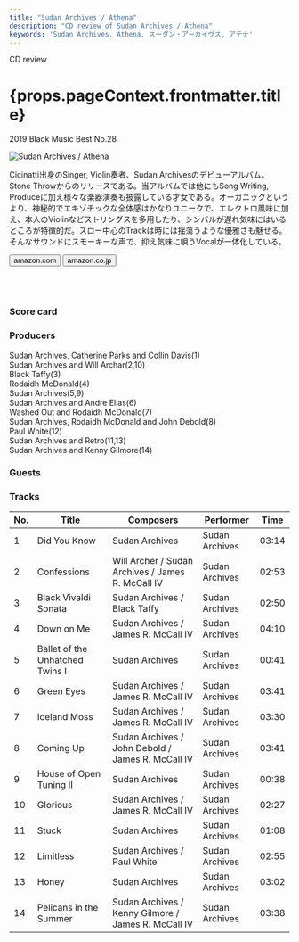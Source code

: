 ```yaml
---
title: "Sudan Archives / Athena"
description: "CD review of Sudan Archives / Athena"
keywords: 'Sudan Archives, Athena, スーダン・アーカイヴス, アテナ'
---
```




<p className="largeP">CD review</p>
<h1 className="h1--no--margin">{props.pageContext.frontmatter.title}</h1>
<p className="largeP"><Link to="/best50/2019/">2019 Black Music Best No.28</Link></p>

<Row  className="image-card-group">
	<Column colMd={"3"} colLg={"4"} noGutterMdLeft="">
       <ImageCard>

![Sudan Archives / Athena](../../images/cd/sudanarchives1L.jpg) 

</ImageCard>
	</Column>
	<Column colMd={"4"} colLg={"8"} noGutterMdLeft="">
	<p>
	Cicinatti出身のSinger, Violin奏者、Sudan Archivesのデビューアルバム。Stone Throwからのリリースである。当アルバムでは他にもSong Writing, Produceに加え様々な楽器演奏も披露している才女である。オーガニックというより、神秘的でエキゾチックな全体感はかなりユニークで、エレクトロ風味に加え、本人のViolinなどストリングスを多用したり、シンバルが遅れ気味にはいるところが特徴的だ。スロー中心のTrackは時には揺蕩うような優雅さも魅せる。そんなサウンドにスモーキーな声で、抑え気味に唄うVocalが一体化している。
	</p>
	<div>
	  <Button href="https://amzn.to/3hkZYyZ" kind="primary" size="small" renderIcon={ArrowUpRight24}>
      amazon.com
    </Button>
    <Button href="https://amzn.to/32xz6r3" kind="secondary" size="small" renderIcon={ArrowUpRight24}>
      amazon.co.jp
    </Button>
	</div>
	<a href="https://geo.music.apple.com/jp/album/athena/1477555213?mt=1&app=music&ls=1&at=11lcug" style="display:inline-block;overflow:hidden;background:url(https://linkmaker.itunes.apple.com/ja-jp/lockup.svg?releaseDate=2019-11-01&kind=album&bubble=apple_music&style=mono-black) no-repeat;width:180px;height:45px;"></a>
	<a href="https://geo.music.apple.com/jp/album/athena/1477555213?app=itunes&at=11lcug" style="display:inline-block;overflow:hidden;background:url(https://linkmaker.itunes.apple.com/ja-jp/badge-lrg.svg?releaseDate=2019-11-01T00:00:00Z&kind=album&bubble=itunes_music) no-repeat;width:140px;height:45px;"></a>
	</Column>
</Row>
<Row >
	<Column colMd={"4"} colLg={"4"} noGutterMdLeft="">
<div>
    <h3>Score card</h3>
	<SliderJS1 value="5" />
    <SliderJS2 value="2" />
	<SliderJS3 value="1" />
    <SliderJS4 value="8" />
</div>
</Column>
<Column colMd={"8"} colLg={"8"} noGutterMdLeft="">
<div>
<h3>Producers</h3>
<p>
Sudan Archives, Catherine Parks and Collin Davis(1)
<br/>Sudan Archives and Will Archar(2,10)
<br/>Black Taffy(3)
<br/>Rodaidh McDonald(4)
<br/>Sudan Archives(5,9)
<br/>Sudan Archives and Andre Elias(6)
<br/>Washed Out and Rodaidh McDonald(7)
<br/>Sudan Archives, Rodaidh McDonald and John Debold(8)
<br/>Paul White(12)
<br/>Sudan Archives and Retro(11,13)
<br/>Sudan Archives and Kenny Gilmore(14)
</p>
<h3>Guests</h3>
<p>
</p>
</div>
</Column>
</Row>

<h3>Tracks</h3>

| No. |	 Title                          |	 Composers                                        |	 Performer     | Time  |
| --- |	------------------------------- | --------------------------------------------------- | -------------- | ----- |
| 1	  |	Did You Know                   	| Sudan Archives                                      |	Sudan Archives | 03:14 |
| 2	  |	Confessions                    	| Will Archer / Sudan Archives / James R. McCall IV   |	Sudan Archives | 02:53 |
| 3	  |	Black Vivaldi Sonata           	| Sudan Archives / Black Taffy                        |	Sudan Archives | 02:50 |
| 4	  |	Down on Me                     	| Sudan Archives / James R. McCall IV                 |	Sudan Archives | 04:10 |
| 5	  |	Ballet of the Unhatched Twins I	| Sudan Archives                                      |	Sudan Archives | 00:41 |
| 6	  |	Green Eyes                     	| Sudan Archives / James R. McCall IV                 |	Sudan Archives | 03:41 |
| 7	  |	Iceland Moss                   	| Sudan Archives / James R. McCall IV                 |	Sudan Archives | 03:30 |
| 8	  |	Coming Up                      	| Sudan Archives / John Debold / James R. McCall IV   |	Sudan Archives | 03:41 |
| 9	  |	House of Open Tuning II        	| Sudan Archives                                      |	Sudan Archives | 00:38 |
| 10  |	Glorious                       	| Sudan Archives / James R. McCall IV                 |	Sudan Archives | 02:27 |
| 11  |	Stuck                          	| Sudan Archives                                      |	Sudan Archives | 01:08 |
| 12  |	Limitless                      	| Sudan Archives / Paul White                         |	Sudan Archives | 02:55 |
| 13  |	Honey                          	| Sudan Archives                                      |	Sudan Archives | 03:02 |
| 14  |	Pelicans in the Summer         	| Sudan Archives / Kenny Gilmore / James R. McCall IV |	Sudan Archives | 03:38 |
